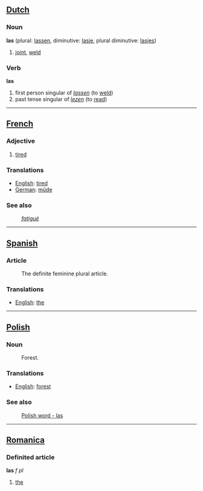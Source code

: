 == [[Dutch]] ==
===Noun===
'''las''' (plural: [[lassen]], diminutive: [[lasje]], plural diminutive: [[lasjes]])
#[[joint]], [[weld]]

===Verb===
'''las'''

#first person singular of ''[[lassen]]'' (to [[weld]])
#past tense singular of ''[[lezen]]'' (to [[read]])

-----
== [[French]] ==
===Adjective===

#[[tired]]

=== Translations ===
*[[English]]: [[tired]]
*[[German]]: [[müde]]

=== See also ===
:''[[fatigué]]''

-----

== [[Spanish]] ==

=== Article ===
:The definite feminine plural article.

=== Translations ===
*[[English]]: [[the]]

-----

== [[Polish]] ==

=== Noun ===
:Forest.

=== Translations ===
*[[English]]: [[forest]]

=== See also ===
:[[Polish word - las]]

----

==[[Romanica]]==

===Definited article===
'''las''' ''f'' ''pl''
#[[the]]